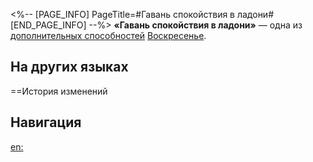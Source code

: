 <%-- [PAGE_INFO]
PageTitle=#Гавань спокойствия в ладони#
[END_PAGE_INFO] --%>
{{Навык Инфобокс
|Название         = Гавань спокойствия в ладони
|Изображение      = След Гавань спокойствия в ладони.png
|Персонаж         = Воскресенье
|Тип              = Доп. способность
|Возвышение       = 6
|Длительность     = 
|Описание         = Использование навыка снимает 1 {{Доп эффект|ослабление}} с цели.
|Свойство1        = 
|Масштабирование1 = 
}}
'''«Гавань спокойствия в ладони»''' — одна из [[дополнительная способность|дополнительных способностей]] [[Воскресенье]].

==На других языках==
{{На других языках
|en   = Haven in Palm
|zhs  = 掌中安港
|zht  = 掌中安港
|ja   = {{Rubi|掌上|しょうじょう}}の{{Rubi|安息|あんそく}}
|ko   = 손바닥 위 안식처
|es   = Paz en las manos
|fr   = Paume de la rédemption
|ru   = Гавань спокойствия в ладони
|th   = Haven in Palm
|vi   = Thiên Đường Trong Tay
|de   = Hafen in der Handfläche
|id   = Haven in Palm
|pt   = Paraíso nas Mãos
}}

==История изменений
{{История изменений|3.5}}

==Навигация==
{{Навык Навбокс|Воскресенье}}

[[en:]]